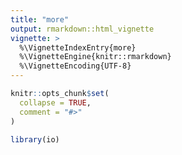 ```yaml
---
title: "more"
output: rmarkdown::html_vignette
vignette: >
  %\VignetteIndexEntry{more}
  %\VignetteEngine{knitr::rmarkdown}
  %\VignetteEncoding{UTF-8}
---
```


```r
knitr::opts_chunk$set(
  collapse = TRUE,
  comment = "#>"
)
```

```r
library(io)
```
